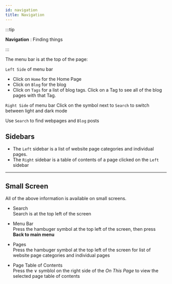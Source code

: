 ```yaml
---
id: navigation
title: Navigation
---
```


:::tip

**Navigation** : Finding things
 
:::

The menu bar is at the top of the page:

`Left Side` of menu bar
- Click on `Home` for the Home Page
- Click on `Blog` for the blog
- Click on `Tags` for a list of blog tags. Click on a Tag to see all of the blog pages with that Tag.


`Right Side` of menu bar
Click on the symbol next to `Search` to switch between light and dark mode

Use `Search` to find webpages and `Blog` posts

## Sidebars
- The `Left` sidebar is a list of website page categories and individual pages.
- The `Right` sidebar is a table of contents of a page clicked on the `Left` sidebar

---

## Small Screen

All of the above information is available on small screens.

- Search  
Search is at the top left of the screen

- Menu Bar   
Press the hambuger symbol at the top left of the screen, then press **Back to main menu**

- Pages  
Press the hambuger symbol at the top left of the screen for list of website page categories and individual pages

- Page Table of Contents  
Press the ∨ symblol on the right side of the *On This Page* to view the selected page table of contents